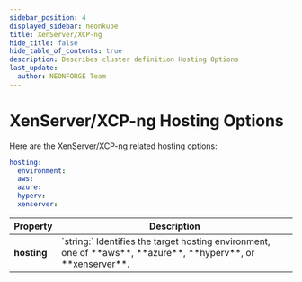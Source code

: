 ```yaml
---
sidebar_position: 4
displayed_sidebar: neonkube
title: XenServer/XCP-ng
hide_title: false
hide_table_of_contents: true
description: Describes cluster definition Hosting Options
last_update:
  author: NEONFORGE Team
---
```



# XenServer/XCP-ng Hosting Options

Here are the XenServer/XCP-ng related hosting options:

```yaml
hosting:
  environment:
  aws:
  azure:
  hyperv:
  xenserver: 
```

<table>
	<thead>
		<th>Property</th>
		<th>Description</th>
	</thead>
	<tbody>
		<tr>
			<td><b>hosting</b></td>
			<td>
				`string:` Identifies the target hosting environment, one of **aws**, **azure**, **hyperv**, or **xenserver**.
			</td>
		</tr>
	</tbody>
</table>
